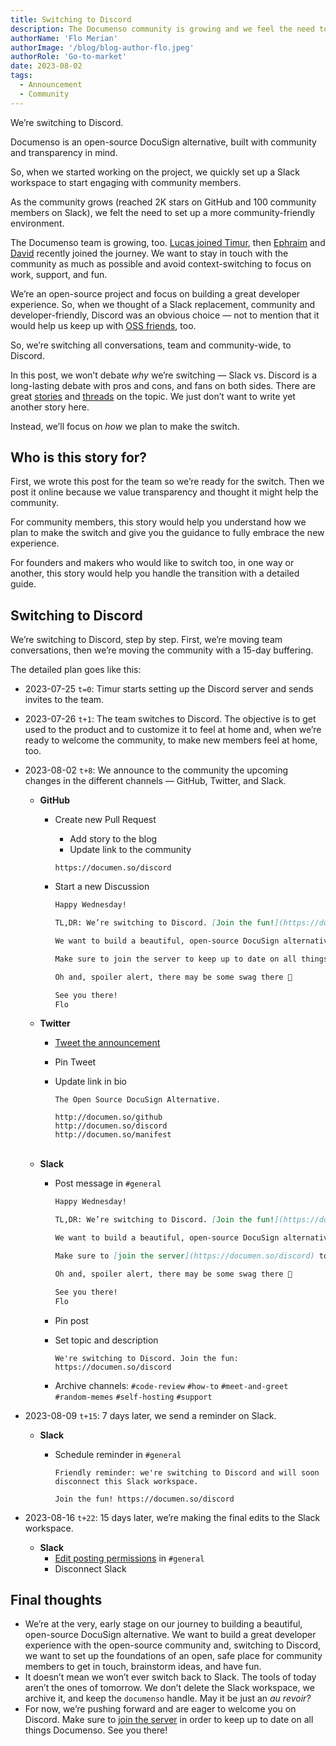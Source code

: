 ```yaml
---
title: Switching to Discord
description: The Documenso community is growing and we feel the need to have a more community and developer-friendly environment. We're switching to Discord.
authorName: 'Flo Merian'
authorImage: '/blog/blog-author-flo.jpeg'
authorRole: 'Go-to-market'
date: 2023-08-02
tags:
  - Announcement
  - Community
---
```


We’re switching to Discord.

Documenso is an open-source DocuSign alternative, built with community and transparency in mind.

So, when we started working on the project, we quickly set up a Slack workspace to start engaging with community members.

As the community grows (reached 2K stars on GitHub and 100 community members on Slack), we felt the need to set up a more community-friendly environment.

The Documenso team is growing, too. [Lucas joined Timur](https://twitter.com/ElTimuro/status/1648608988391514112), then [Ephraim](https://twitter.com/documenso/status/1662418374243041280) and [David](https://github.com/dguyen) recently joined the journey. We want to stay in touch with the community as much as possible and avoid context-switching to focus on work, support, and fun.

We’re an open-source project and focus on building a great developer experience. So, when we thought of a Slack replacement, community and developer-friendly, Discord was an obvious choice — not to mention that it would help us keep up with [OSS friends](https://documen.so/oss), too.

So, we’re switching all conversations, team and community-wide, to Discord.

In this post, we won’t debate _why_ we’re switching — Slack vs. Discord is a long-lasting debate with pros and cons, and fans on both sides. There are great [stories](https://blog.meilisearch.com/from-slack-to-discord-our-migration/) and [threads](https://twitter.com/McPizza0/status/1655519558600470528) on the topic. We just don’t want to write yet another story here.

Instead, we’ll focus on _how_ we plan to make the switch.

## Who is this story for?

First, we wrote this post for the team so we’re ready for the switch. Then we post it online because we value transparency and thought it might help the community.

For community members, this story would help you understand how we plan to make the switch and give you the guidance to fully embrace the new experience.

For founders and makers who would like to switch too, in one way or another, this story would help you handle the transition with a detailed guide.

## Switching to Discord

We’re switching to Discord, step by step. First, we’re moving team conversations, then we’re moving the community with a 15-day buffering.

The detailed plan goes like this:

- 2023-07-25 `t=0`: Timur starts setting up the Discord server and sends invites to the team.
- 2023-07-26 `t+1`: The team switches to Discord. The objective is to get used to the product and to customize it to feel at home and, when we’re ready to welcome the community, to make new members feel at home, too.
- 2023-08-02 `t+8`: We announce to the community the upcoming changes in the different channels — GitHub, Twitter, and Slack.

  - **GitHub**

    - Create new Pull Request
      - Add story to the blog
      - Update link to the community
      ```
      https://documen.so/discord
      ```
    - Start a new Discussion

      ```markdown
      Happy Wednesday!

      TL,DR: We’re switching to Discord. [Join the fun!](https://documen.so/discord)

      We want to build a beautiful, open-source DocuSign alternative. As we're growing (reached 2.3K Stars), we feel the need to have a more community- and developer-friendly environment to share ideas, support, and memes.

      Make sure to join the server to keep up to date on all things Documenso.

      Oh and, spoiler alert, there may be some swag there 👀

      See you there!
      Flo
      ```

  - **Twitter**

    - [Tweet the announcement](https://twitter.com/documenso/status/1686719482096766977)
    - Pin Tweet
    - Update link in bio

      ```
      The Open Source DocuSign Alternative.

      http://documen.so/github
      http://documen.so/discord
      http://documen.so/manifest
      ㅤ
      ```

  - **Slack**

    - Post message in `#general`

      ```markdown
      Happy Wednesday!

      TL,DR: We’re switching to Discord. [Join the fun!](https://documen.so/discord)

      We want to build a beautiful, open-source DocuSign alternative. As we're growing (reached 2.3K Stars), we feel the need to have a more community- and developer-friendly environment to share ideas, support, and memes.

      Make sure to [join the server](https://documen.so/discord) to keep up to date on all things Documenso.

      Oh and, spoiler alert, there may be some swag there 👀

      See you there!
      Flo
      ```

    - Pin post
    - Set topic and description
      ```
      We're switching to Discord. Join the fun: https://documen.so/discord
      ```
    - Archive channels: `#code-review` `#how-to` `#meet-and-greet` `#random-memes` `#self-hosting` `#support`

- 2023-08-09 `t+15`: 7 days later, we send a reminder on Slack.

  - **Slack**

    - Schedule reminder in `#general`

      ```
      Friendly reminder: we're switching to Discord and will soon disconnect this Slack workspace.

      Join the fun! https://documen.so/discord
      ```

- 2023-08-16 `t+22`: 15 days later, we’re making the final edits to the Slack workspace.
  - **Slack**
    - [Edit posting permissions](https://app.slack.com/slackhelp/en-US/360004635551) in `#general`
    - Disconnect Slack

## Final thoughts

- We’re at the very, early stage on our journey to building a beautiful, open-source DocuSign alternative. We want to build a great developer experience with the open-source community and, switching to Discord, we want to set up the foundations of an open, safe place for community members to get in touch, brainstorm ideas, and have fun.
- It doesn’t mean we won’t ever switch back to Slack. The tools of today aren’t the ones of tomorrow. We don’t delete the Slack workspace, we archive it, and keep the `documenso` handle. May it be just an _au revoir?_
- For now, we’re pushing forward and are eager to welcome you on Discord. Make sure to [join the server](https://documen.so/discord) in order to keep up to date on all things Documenso. See you there!
